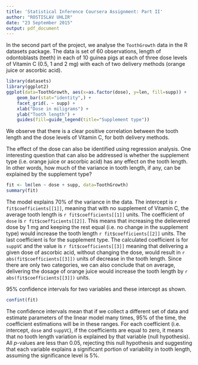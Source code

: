 ```yaml
---
title: 'Statistical Inference Coursera Assignment: Part II'
author: "ROSTISLAV UHLIR"
date: "23 September 2015"
output: pdf_document
---
```


In the second part of the project, we analyse the `ToothGrowth` data in the R
datasets package. The data is set of 60 observations, length of odontoblasts
(teeth) in each of 10 guinea pigs at each of three dose levels of Vitamin C
(0.5, 1 and 2 mg) with each of two delivery methods (orange juice or ascorbic
acid).

```r
library(datasets)
library(ggplot2)
ggplot(data=ToothGrowth, aes(x=as.factor(dose), y=len, fill=supp)) +
    geom_bar(stat="identity",) +
    facet_grid(. ~ supp) +
    xlab("Dose in miligrams") +
    ylab("Tooth length") +
    guides(fill=guide_legend(title="Supplement type"))
```

We observe that there is a clear positive correlation between the
tooth length and the dose levels of Vitamin C, for both delivery methods.

The effect of the dose can also be identified using regression analysis. One
interesting question that can also be addressed is whether the supplement type
(i.e. orange juice or ascorbic acid) has any effect on the tooth length. In other
words, how much of the variance in tooth length, if any, can be explained by
the supplement type?


```r
fit <- lm(len ~ dose + supp, data=ToothGrowth)
summary(fit)
```

The model explains 70% of the variance in the data.
The intercept is `r fit$coefficients[[1]]`, meaning that with no supplement of
Vitamin C, the average tooth length is `r fit$coefficients[[1]]` units. The
coefficient of `dose` is `r fit$coefficients[[2]]`. This means that increasing the delievered dose by 1 mg and keeping the rest equal (i.e. no change in the
supplement type) would increase the tooth length `r fit$coefficients[[2]]` units.
The last coefficient is for the supplement type. The calculated coefficient
is for `suppVC` and the value is `r fit$coefficients[[3]]` meaning that delivering
a given dose of ascorbic acid, without changing the dose, would result in
`r abs(fit$coefficients[[3]])` units of decrease in the tooth length. Since there
are only two categories, we can also conclude that on average, delivering the dosage of orange juice would increase the tooth length by `r abs(fit$coefficients[[3]])` units.

95% confidence intervals for two variables and these intercept as shown.
```r
confint(fit)
```
The confidence intervals mean that if we collect a different set of data and
estimate parameters of the linear model many times, 95% of the time, the
coefficient estimations will be in these ranges. For each coefficient (i.e.
intercept, `dose` and `suppVC`), if the coefficients are equal to
zero, it means that no tooth length variation is explained by that variable (null hypothesis).
All _p_-values are less than 0.05, rejecting this null hypothesis and suggesting
that each variable explains a significant portion of variability in tooth length,
assuming the significance level is 5%.
